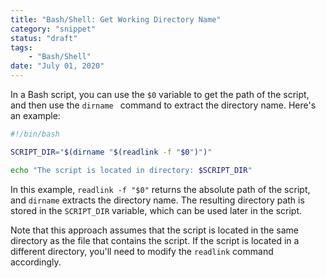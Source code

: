 ```yaml
---
title: "Bash/Shell: Get Working Directory Name"
category: "snippet"
status: "draft"
tags:
    - "Bash/Shell"
date: "July 01, 2020"
---
```

In a Bash script, you can use the `$0` variable to get the path of the script, and then use the `dirname ` command to extract the directory name. Here's an example:

```bash
#!/bin/bash

SCRIPT_DIR="$(dirname "$(readlink -f "$0")")"

echo "The script is located in directory: $SCRIPT_DIR"
```

In this example, `readlink -f "$0"` returns the absolute path of the script, and `dirname` extracts the directory name. The resulting directory path is stored in the `SCRIPT_DIR` variable, which can be used later in the script.

Note that this approach assumes that the script is located in the same directory as the file that contains the script. If the script is located in a different directory, you'll need to modify the `readlink` command accordingly.